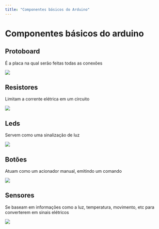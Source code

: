 ```yaml
---
title: "Componentes básicos do Arduino"
---
```


# Componentes básicos do arduino

## Protoboard

É a placa na qual serão feitas todas as conexões

![](https://images.tcdn.com.br/img/img_prod/650361/protoboard_400_furos_pontos_931_1_21a21bee5e662d3c1d7506f171b67c76.png)

## Resistores

Limitam a corrente elétrica em um circuito

![](https://media.istockphoto.com/id/172924172/pt/foto/resist%C3%AAncias-contra-um-fundo-branco.jpg?s=612x612&w=0&k=20&c=Kjsr0nOxwTjRkFUIs9R-vlZlT7-v7wn_8Pn438DWHeY=)

## Leds

Servem como uma sinalização de luz

![](https://t4.ftcdn.net/jpg/05/27/01/35/360_F_527013581_n5qNBGH1TX2Enyov94vZWCYuZ6mdrMfo.jpg)

## Botões

Atuam como um acionador manual, emitindo um comando

![](https://guiarobotica.com/wp-content/uploads/2020/04/Push-Button-Arduino-e1586870732801.jpg.webp)

## Sensores

Se baseam em informações como a luz, temperatura, movimento, etc para converterem em sinais elétricos

![](https://www.shutterstock.com/image-vector/arduino-sensor-module-gyroscope-touch-600nw-2251701197.jpg)
